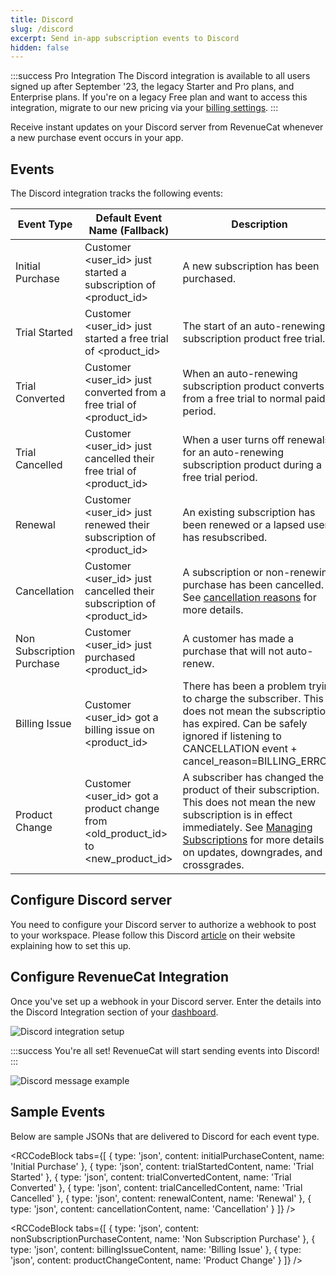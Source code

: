 ```yaml
---
title: Discord
slug: /discord
excerpt: Send in-app subscription events to Discord
hidden: false
---
```


:::success Pro Integration
The Discord integration is available to all users signed up after September '23, the legacy Starter and Pro plans, and Enterprise plans. If you're on a legacy Free plan and want to access this integration, migrate to our new pricing via your [billing settings](https://app.revenuecat.com/settings/billing).
:::

Receive instant updates on your Discord server from RevenueCat whenever a new purchase event occurs in your app.

## Events

The Discord integration tracks the following events:

| Event Type                 | Default Event Name (Fallback)                                          | Description                                                                                                                                                                                                                                                       | App Store | Play Store | Amazon | Stripe | Promo |
|----------------------------|------------------------------------------------------------------------|-------------------------------------------------------------------------------------------------------------------------------------------------------------------------------------------------------------------------------------------------------------------|-----------|------------|--------|--------|-------|
| Initial Purchase           | Customer \<user_id> just started a subscription of \<product_id>       | A new subscription has been purchased.                                                                                                                                                                                                                            | ✅         | ✅          | ✅      | ✅      | ❌     |
| Trial Started              | Customer \<user_id> just started a free trial of \<product_id>         | The start of an auto-renewing subscription product free trial.                                                                                                                                                                                                    | ✅         | ✅          | ✅      | ✅      | ❌     |
| Trial Converted            | Customer \<user_id> just converted from a free trial of \<product_id>  | When an auto-renewing subscription product converts from a free trial to normal paid period.                                                                                                                                                                       | ✅         | ✅          | ✅      | ✅      | ❌     |
| Trial Cancelled            | Customer \<user_id> just cancelled their free trial of \<product_id>   | When a user turns off renewals for an auto-renewing subscription product during a free trial period.                                                                                                                                                              | ✅         | ✅          | ✅      | ✅      | ❌     |
| Renewal                    | Customer \<user_id> just renewed their subscription of \<product_id>   | An existing subscription has been renewed or a lapsed user has resubscribed.                                                                                                                                                                                      | ✅         | ✅          | ✅      | ✅      | ❌     |
| Cancellation               | Customer \<user_id> just cancelled their subscription of \<product_id> | A subscription or non-renewing purchase has been cancelled. See [cancellation reasons](/event-types-and-fields#cancellation-and-expiration-reasons) for more details.                                                               | ✅         | ✅          | ✅      | ✅      | ✅     |
| Non Subscription Purchase  | Customer \<user_id> just purchased \<product_id>                       | A customer has made a purchase that will not auto-renew.                                                                                                                                                                                                          | ✅         | ✅          | ✅      | ✅      | ✅     |
| Billing Issue              | Customer \<user_id> got a billing issue on \<product_id>               | There has been a problem trying to charge the subscriber. This does not mean the subscription has expired. Can be safely ignored if listening to CANCELLATION event + cancel_reason=BILLING_ERROR.                                                                 | ✅         | ✅          | ✅      | ✅      | ❌     |
| Product Change             | Customer \<user_id> got a product change from \<old_product_id> to \<new_product_id> | A subscriber has changed the product of their subscription. This does not mean the new subscription is in effect immediately. See [Managing Subscriptions](/managing-subscriptions) for more details on updates, downgrades, and crossgrades.                 | ✅         | ✅          | ❌      | ✅      | ❌     |


## Configure Discord server

You need to configure your Discord server to authorize a webhook to post to your workspace. Please follow this Discord [article](https://support.discord.com/hc/en-us/articles/228383668-Intro-to-Webhooks) on their website explaining how to set this up.

## Configure RevenueCat Integration

Once you've set up a webhook in your Discord server. Enter the details into the Discord Integration section of your [dashboard](https://app.revenuecat.com).

![](https://github.com/RevenueCat/revenuecat-docs/assets/287089/7764e4de-b9ea-4060-9a59-af0c959bebb0 "Discord integration setup")

:::success
You're all set! RevenueCat will start sending events into Discord!
:::

![](https://github.com/RevenueCat/revenuecat-docs/assets/287089/07cde5bd-e440-47d0-a219-aceaac4fd516 "Discord message example")

## Sample Events

Below are sample JSONs that are delivered to Discord for each event type.


<RCCodeBlock tabs={[
    { type: 'json', content: initialPurchaseContent, name: 'Initial Purchase' },
    { type: 'json', content: trialStartedContent, name: 'Trial Started' },
    { type: 'json', content: trialConvertedContent, name: 'Trial Converted' },
    { type: 'json', content: trialCancelledContent, name: 'Trial Cancelled' },
    { type: 'json', content: renewalContent, name: 'Renewal' },
    { type: 'json', content: cancellationContent, name: 'Cancellation' }
]} />



<RCCodeBlock tabs={[
    { type: 'json', content: nonSubscriptionPurchaseContent, name: 'Non Subscription Purchase' },
    { type: 'json', content: billingIssueContent, name: 'Billing Issue' },
    { type: 'json', content: productChangeContent, name: 'Product Change' }
]} />